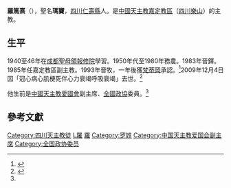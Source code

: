 '''羅篤熹'''（{{bd|1919年|7月2日|2009年|12月4日|catIdx=Luo羅篤熹}}），聖名'''瑪竇'''，[[四川|四川]][[仁壽縣|仁壽縣]]人。是[[中國|中國]][[天主教嘉定教區|天主教嘉定教區]]（[[四川|四川]][[樂山|樂山]]）的主教。

== 生平 ==

1940至46年在[[成都|成都]][[聖母領報修院|聖母領報修院]]學習。1950年代至1980年務農。1983年晉鐸。1985年任嘉定教區副主教。1993年晉牧，一年後獲[[梵蒂岡|梵蒂岡]]承認。<ref name="ob1">{{cite news
|publisher=[[天主教亞洲通訊社|天主教亞洲通訊社]]
|date=2009年12月8日
|title=Leshan bishop dies at 90
|url=http://www.ucanews.com/2009/12/08/leshan-bishop-dies-at-90/
|deadurl=yes
|archiveurl=https://web.archive.org/web/20091217191312/http://www.ucanews.com/2009/12/08/leshan-bishop-dies-at-90
|archivedate=2009年12月17日
}}</ref>2009年12月4日因「冠心病心肌梗死伴心力衰竭呼吸衰竭」去世。<ref name="ob3">{{cite news|publisher=[[信德報|信德報]]|date=2009年12月7日|title=四川：乐山教区罗笃熹主教安息主怀|url=http://www.chinacatholic.org/XindeNews.asp?Id=13628}}{{dead link|date=2018年1月 |bot=InternetArchiveBot |fix-attempted=yes }}</ref>

他生前是[[中國天主教愛國會|中國天主教愛國會]]副主席、[[全國政協|全國政協]]委員。<ref name="ob1"></ref>

==參考文獻==
<div class="references-small">
<references></references>
</div>

[[Category:四川天主教徒|Category:四川天主教徒]]
[[Category:中华人民共和国天主教主教|L羅]]
[[Category:仁寿人|羅]]
[[Category:罗姓|Category:罗姓]]
[[Category:中国天主教爱国会副主席|Category:中国天主教爱国会副主席]]
[[Category:全国政协委员|Category:全国政协委员]]